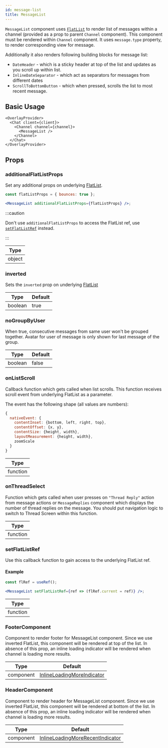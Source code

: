 ```yaml
---
id: message-list
title: MessageList
---
```


`MessageList` component uses [`FlatList`](https://reactnative.dev/docs/flatlist) to render list of messages within a channel (provided as a prop to parent `Channel` component).
This component must be rendered within `Channel` component. It uses `message.type` property, to render corresponding view for message.

Additionally it also renders following building blocks for message list:

- `DateHeader` - which is a sticky header at top of the list and updates as you scroll up within list.
- `InlineDateSeparator` - which act as separators for messages from different dates
- `ScrollToBottomButton` - which when pressed, scrolls the list to most recent message.

## Basic Usage

```tsx
<OverlayProvider>
  <Chat client={client}>
    <Channel channel={channel}>
      <MessageList />
    </Channel>
  </Chat>
</OverlayProvider>
```

## Props

### additionalFlatListProps

Set any additional props on underlying [FlatList](https://reactnative.dev/docs/flatlist#props).

```jsx
const flatListProps = { bounces: true };

<MessageList additionalFlatListProps={flatListProps} />;
```

:::caution

Don't use `additionalFlatListProps` to access the FlatList ref, use [`setFlatListRef`](#setflatlistref) instead.

:::

| Type   |
| ------ |
| object |

### inverted

Sets the `inverted` prop on underlying [FlatList](https://reactnative.dev/docs/flatlist#inverted)

| Type    | Default |
| ------- | ------- |
| boolean | true    |

### noGroupByUser

When true, consecutive messages from same user won't be grouped together. Avatar for user of message is only shown for last message of the group.

| Type    | Default |
| ------- | ------- |
| boolean | false   |

### onListScroll

Callback function which gets called when list scrolls. This function receives scroll event from underlying FlatList as a parameter.

The event has the following shape (all values are numbers):

```js
{
  nativeEvent: {
    contentInset: {bottom, left, right, top},
    contentOffset: {x, y},
    contentSize: {height, width},
    layoutMeasurement: {height, width},
    zoomScale
  }
}
```

| Type     |
| -------- |
| function |

### onThreadSelect

Function which gets called when user presses on `"Thread Reply"` action from message actions or `MessageReplies` component which displays the number of thread replies on the message.
You should put navigation logic to switch to Thread Screen within this function.

| Type     |
| -------- |
| function |

### setFlatListRef

Use this callback function to gain access to the underlying FlatList ref.

#### Example

```jsx
const flRef = useRef();

<MessageList setFlatListRef={ref => (flRef.current = ref)} />;
```

| Type     |
| -------- |
| function |

<!-- ### threadList

Boolean whether or not the Messages in the MessageList are part of a Thread.

| Type |
| - |
| function | -->

### FooterComponent

Component to render footer for MessageList component. Since we use inverted FlatList, this component will be rendered at top of the list.
In absence of this prop, an inline loading indicator will be rendered when channel is loading more results.

| Type      | Default                                                                                                                                                         |
| --------- | --------------------------------------------------------------------------------------------------------------------------------------------------------------- |
| component | [InlineLoadingMoreIndicator](https://github.com/GetStream/stream-chat-react-native/blob/main/package/src/components/MessageList/InlineLoadingMoreIndicator.tsx) |

### HeaderComponent

Component to render header for MessageList component. Since we use inverted FlatList, this component will be rendered at bottom of the list.
In absence of this prop, an inline loading indicator will be rendered when channel is loading more results.

| Type      | Default                                                                                                                                                                     |
| --------- | --------------------------------------------------------------------------------------------------------------------------------------------------------------------------- |
| component | [InlineLoadingMoreRecentIndicator](https://github.com/GetStream/stream-chat-react-native/blob/main/package/src/components/MessageList/InlineLoadingMoreRecentIndicator.tsx) |
